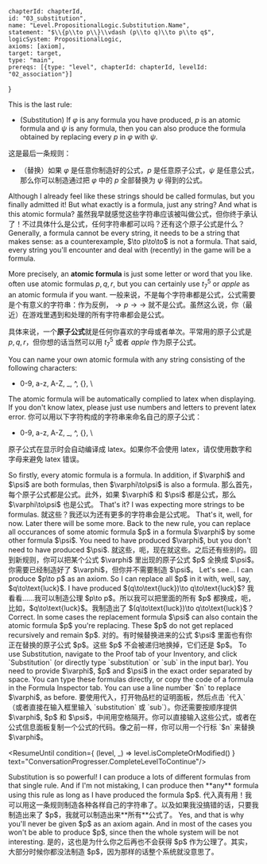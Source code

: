 

	chapterId: chapterId,
	id: "03_substitution",
	name: "Level.PropositionalLogic.Substitution.Name",
	statement: "$\\{p\\to p\\}\\vdash (p\\to q)\\to p\\to q$",
	logicSystem: PropositionalLogic,
	axioms: [axiom],
	target: target,
	type: "main",
	prereqs: [{type: "level", chapterId: chapterId, levelId: "02_association"}]
}


<ConversationProgresser>

<Speak speaker="sapphire">
<LocalizedMarkdown locale="en">
This is the last rule: 

- (Substitution) If $\varphi$ is any formula you have produced, $p$ is an atomic formula and $\psi$ is any formula, then you can also produce the formula obtained by replacing every $p$ in $\varphi$ with $\psi$. 
</LocalizedMarkdown>
<LocalizedMarkdown locale="zh">
这是最后一条规则：

- （替换）如果 $\varphi$ 是任意你制造好的公式，$p$ 是任意原子公式，$\psi$ 是任意公式，那么你可以制造通过把 $\varphi$ 中的 $p$ 全部替换为 $\psi$ 得到的公式。
</LocalizedMarkdown>
</Speak>

<Speak speaker="star">
<LocalizedMarkdown locale="en">
Although I already feel like these strings should be called formulas, but you finally admitted it! But what exactly is a formula, just any string? And what is this atomic formula? 
</LocalizedMarkdown>
<LocalizedMarkdown locale="zh">
虽然我早就感觉这些字符串应该被叫做公式，但你终于承认了！不过具体什么是公式，任何字符串都可以吗？还有这个原子公式是什么？
</LocalizedMarkdown>
</Speak>

<Speak speaker="sapphire">
<LocalizedMarkdown locale="en">
Generally, a formula cannot be every string, it needs to be a string that makes sense: as a counterexample, $\to p\to\to$ is not a formula. That said, every string you'll encounter and deal with (recently) in the game will be a formula. 

More precisely, an **atomic formula** is just some letter or word that you like. <Sapphire /> often use atomic formulas $p,q,r$, but you can certainly use $t^5_7$ or $apple$ as an atomic formula if you want. 
</LocalizedMarkdown>
<LocalizedMarkdown locale="zh">
一般来说，不是每个字符串都是公式，公式需要是个有意义的字符串：作为反例，$\to p\to\to$ 就不是公式。虽然这么说，你（最近）在游戏里遇到和处理的所有字符串都会是公式。

具体来说，一个**原子公式**就是任何你喜欢的字母或者单次。<Sapphire />平常用的原子公式是 $p,q,r$，但你想的话当然可以用 $t^5_7$ 或者 $apple$ 作为原子公式。
</LocalizedMarkdown>
</Speak>

<Speak speaker="author">
<LocalizedMarkdown locale="en">
You can name your own atomic formula with any string consisting of the following characters: 

- 0-9, a-z, A-Z, _, ^, \{\}, \

The atomic formula will be automatically complied to latex when displaying. If you don't know latex, please just use numbers and letters to prevent latex error. 
</LocalizedMarkdown>
<LocalizedMarkdown locale="zh">
你可以用以下字符构成的字符串来命名自己的原子公式：

- 0-9, a-z, A-Z, _, ^, \{\}, \

原子公式在显示时会自动编译成 latex。如果你不会使用 latex，请仅使用数字和字母来避免 latex 错误。
</LocalizedMarkdown>
</Speak>

<Speak speaker="sapphire">
<LocalizedMarkdown locale="en">
So firstly, every atomic formula is a formula. In addition, if $\varphi$ and $\psi$ are both formulas, then $\varphi\to\psi$ is also a formula. 
</LocalizedMarkdown>
<LocalizedMarkdown locale="zh">
那么首先，每个原子公式都是公式。此外，如果 $\varphi$ 和 $\psi$ 都是公式，那么 $\varphi\to\psi$ 也是公式。
</LocalizedMarkdown>
</Speak>

<Speak speaker="star">
<LocalizedMarkdown locale="en">
That's it? I was expecting more strings to be formulas. 
</LocalizedMarkdown>
<LocalizedMarkdown locale="zh">
就这些？我还以为还有更多的字符串会是公式呢。
</LocalizedMarkdown>
</Speak>

<Speak speaker="sapphire">
<LocalizedMarkdown locale="en">
That's it, well, for now. Later there will be some more. Back to the new rule, you can replace all occurances of some atomic formula $p$ in a formula $\varphi$ by some other formula $\psi$. You need to have produced $\varphi$, but you don't need to have produced $\psi$. 
</LocalizedMarkdown>
<LocalizedMarkdown locale="zh">
就这些，呃，现在就这些。之后还有些别的。回到新规则，你可以把某个公式 $\varphi$ 里出现的原子公式 $p$ 全换成 $\psi$。你需要已经制造好了 $\varphi$，但你并不需要制造 $\psi$。
</LocalizedMarkdown>
</Speak>

<Speak speaker="star">
<LocalizedMarkdown locale="en">
Let's see... I can produce $p\to p$ as an axiom. So I can replace all $p$ in it with, well, say, $q\to\text{luck}$. I have produced $(q\to\text{luck})\to q\to\text{luck}$? 
</LocalizedMarkdown>
<LocalizedMarkdown locale="zh">
我看看……我可以制造公理 $p\to p$。所以我可以把里面的所有 $p$ 都换成，呃，比如，$q\to\text{luck}$。我制造出了 $(q\to\text{luck})\to q\to\text{luck}$？
</LocalizedMarkdown>
</Speak>

<Speak speaker="sapphire">
<LocalizedMarkdown locale="en">
Correct. In some cases the replacement formula $\psi$ can also contain the atomic formula $p$ you're replacing. These $p$ do not get replaced recursively and remain $p$. 
</LocalizedMarkdown>
<LocalizedMarkdown locale="zh">
对的。有时候替换进来的公式 $\psi$ 里面也有你正在替换的原子公式 $p$。这些 $p$ 不会被递归地换掉，它们还是 $p$。
</LocalizedMarkdown>
</Speak>

<Speak speaker="author">
<LocalizedMarkdown locale="en">
To use Substitution, navigate to the Proof tab of your Inventory, and click `Substitution` (or directly type `substitution` or `sub` in the input bar). You need to provide $\varphi$, $p$ and $\psi$ in the exact order separated by space. You can type these formulas directly, or copy the code of a formula in the Formula Inspector tab. You can use a line number `$n` to replace $\varphi$, as before. 
</LocalizedMarkdown>
<LocalizedMarkdown locale="zh">
要使用代入，打开物品栏的证明面板，然后点击 `代入`（或者直接在输入框里输入 `substitution` 或 `sub`）。你还需要按顺序提供 $\varphi$, $p$ 和 $\psi$，中间用空格隔开。你可以直接输入这些公式，或者在公式信息面板复制一个公式的代码。像之前一样，你可以用一个行标 `$n` 来替换 $\varphi$。
</LocalizedMarkdown>
</Speak>

<ResumeUntil condition={ (level, _) => level.isCompleteOrModified() } text="ConversationProgresser.CompleteLevelToContinue"/>

<Speak speaker="star">
<LocalizedMarkdown locale="en">
Substitution is so powerful! I can produce a lots of different formulas from that single rule. And if I'm not mistaking, I can produce then **any** formula using this rule as long as I have produced the formula $p$. 
</LocalizedMarkdown>
<LocalizedMarkdown locale="zh">
代入真有用！我可以用这一条规则制造各种各样自己的字符串了。以及如果我没搞错的话，只要我制造出来了 $p$，我就可以制造出来**所有**公式了。
</LocalizedMarkdown>
</Speak>

<Speak speaker="sapphire">
<LocalizedMarkdown locale="en">
Yes, and that is why you'll never be given $p$ as an axiom again. And in most of the cases you won't be able to produce $p$, since then the whole system will be not interesting. 
</LocalizedMarkdown>
<LocalizedMarkdown locale="zh">
是的，这也是为什么你之后再也不会获得 $p$ 作为公理了。其实，大部分时候你都没法制造 $p$，因为那样的话整个系统就没意思了。
</LocalizedMarkdown>
</Speak>

</ConversationProgresser>
